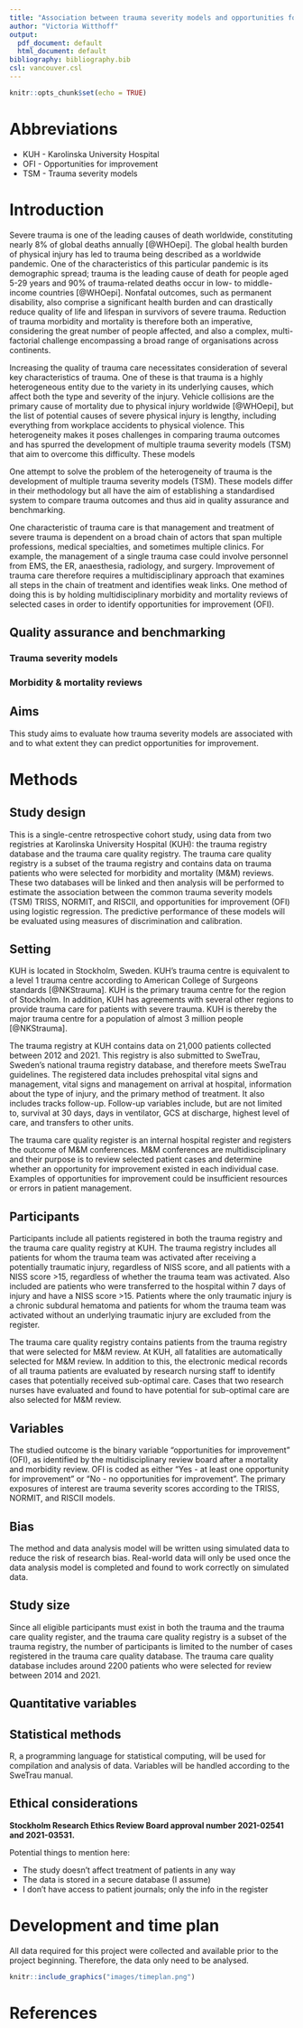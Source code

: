 ```yaml
---
title: "Association between trauma severity models and opportunities for improvement: A retrospective cohort study"
author: "Victoria Witthoff"
output:
  pdf_document: default
  html_document: default
bibliography: bibliography.bib
csl: vancouver.csl
---
```


```r
knitr::opts_chunk$set(echo = TRUE)
```

Abbreviations
=============
* KUH - Karolinska University Hospital
* OFI - Opportunities for improvement
* TSM - Trauma severity models

Introduction
============

<!--
Scientific background:

* What is trauma?
* Stats about mortality in Sweden & worldwide? Or maybe just worldwide tbh? 
  + Sourced statistics about how it affects
* What progress has been made in trauma care? Has it gotten better over the years or do statistics stay stagnant? 

Rationale: 

-> Therefore, improvement of trauma care is important for this patient group -> you can't improve care without having good methods to evaluate what you're currently doing -> it would be good if we could improve our methods for quality assurance

There are multiple strategies for quality assurance. One is M&M that evaluates OFI. Another is using predictive models for benchmarking, such as xyz. Is there an association between OFI and trauma severity models? We don't know?

Aim:

The purpose of this study was to assess how TSM are associated with and to what extent they can predict OFI. 


Thoughts/Notes/Things to potentially say

* Trauma is _____. 
  + Highly heterogenous
* Trauma is one of the leading causes of death among (____) [cite]. 
  + Age group? 
  + Geographical locations? 
* Treatment of severe trauma is time-dependent and is a multi-step process of prehospital management + diagnosis + surgery + perioperative care + post-operative care
  + Affected by routines/protocols/resources at the treating hospital
    + Trauma outcomes are affected by multiple factors
  + Mention levels of trauma centers? 
  + What protocols etc have been developed to manage trauma?
* Because of the above, quality assurance is necessary to evaluate all steps of the chain, since outcomes of trauma treatment are not affected by one single treatment strategy, but by the efficiency and accuracy of each step in the chain + how they cooperate together

Two methods of QA are M&M + TSM 
-->

Severe trauma is one of the leading causes of death worldwide, constituting nearly 8% of global deaths annually [@WHOepi]. The global health burden of physical injury has led to trauma being described as a worldwide pandemic. One of the characteristics of this particular pandemic is its demographic spread; trauma is the leading cause of death for people aged 5-29 years and 90% of trauma-related deaths occur in low- to middle-income countries [@WHOepi]. Nonfatal outcomes, such as permanent disability, also comprise a significant health burden and can drastically reduce quality of life and lifespan in survivors of severe trauma. <!-- cite? --> Reduction of trauma morbidity and mortality is therefore both an imperative, considering the great number of people affected, and also a complex, multi-factorial challenge encompassing a broad range of organisations across continents. 

Increasing the quality of trauma care necessitates consideration of several key characteristics of trauma. One of these is that trauma is a highly heterogeneous entity due to the variety in its underlying causes, which affect both the type and severity of the injury. Vehicle collisions are the primary cause of mortality due to physical injury worldwide [@WHOepi], but the list of potential causes of severe physical injury is lengthy, including everything from workplace accidents to physical violence. This heterogeneity makes it poses challenges in comparing trauma outcomes and has spurred the development of multiple trauma severity models (TSM) that aim to overcome this difficulty. These models 

One attempt to solve the problem of the heterogeneity of trauma is the development of multiple trauma severity models (TSM). These models differ in their methodology but all have the aim of establishing a standardised system to compare trauma outcomes and thus aid in quality assurance and benchmarking. 

One characteristic of trauma care is that management and treatment of severe trauma is dependent on a broad chain of actors that span multiple professions, medical specialties, and sometimes multiple clinics. For example, the management of a single trauma case could involve personnel from EMS, the ER, anaesthesia, radiology, and surgery. Improvement of trauma care therefore requires a multidisciplinary approach that examines all steps in the chain of treatment and identifies weak links. One method of doing this is by holding multidisciplinary morbidity and mortality reviews of selected cases in order to identify opportunities for improvement (OFI).


<!--


I NEED TO FIND RESEARCH IN THE AREA AND TALK ABOUT THEM AND CITE THEM

-->

## Quality assurance and benchmarking

### Trauma severity models


<!--
What are the differences between the models?
Are there stats on how good they are? Are any better/worse? Why use different ones?

-->

### Morbidity & mortality reviews

<!--
Introduce the concept of OFI here

Actually I don't think this subheading is all that necessary 
-->


## Aims

This study aims to evaluate how trauma severity models are associated with and to what extent they can predict opportunities for improvement.


Methods 
=======

Study design
------------

<!-- Present key elements of study design -->
This is a single-centre retrospective cohort study, using data from two registries at Karolinska University Hospital (KUH): the trauma registry database and the trauma care quality registry. The trauma care quality registry is a subset of the trauma registry and contains data on trauma patients who were selected for morbidity and mortality (M&M) reviews. These two databases will be linked and then analysis will be performed to estimate the association between the common trauma severity models (TSM) TRISS, NORMIT, and RISCII, and opportunities for improvement (OFI) using logistic regression. The predictive performance of these models will be evaluated using measures of discrimination and calibration. 

Setting
-------

<!-- Describe the setting, locations, and relevant dates, including
periods of recruitment, exposure, follow-up, and data collection -->

KUH is located in Stockholm, Sweden. KUH's trauma centre is equivalent to a level 1 trauma centre according to American College of Surgeons standards [@NKStrauma]. KUH is the primary trauma centre for the region of Stockholm. In addition, KUH has agreements with several other regions to provide trauma care for patients with severe trauma. KUH is thereby the major trauma centre for a population of almost 3 million people [@NKStrauma]. 

The trauma registry at KUH contains data on 21,000 patients collected between 2012 and 2021. This registry is also submitted to SweTrau, Sweden's national trauma registry database, and therefore meets SweTrau guidelines. The registered data includes prehospital vital signs and management, vital signs and management on arrival at hospital, information about the type of injury, and the primary method of treatment. It also includes tracks follow-up. Follow-up variables include, but are not limited to, survival at 30 days, days in ventilator, GCS at discharge, highest level of care, and transfers to other units. 

The trauma care quality register is an internal hospital register and registers the outcome of M&M conferences. M&M conferences are multidisciplinary and their purpose is to review selected patient cases and determine whether an opportunity for improvement existed in each individual case. Examples of opportunities for improvement could be insufficient resources or errors in patient management. 


Participants
------------

Participants include all patients registered in both the trauma registry and the trauma care quality registry at KUH. The trauma registry includes all patients for whom the trauma team was activated after receiving a potentially traumatic injury, regardless of NISS score, and all patients with a NISS score >15, regardless of whether the trauma team was activated. Also included are patients who were transferred to the hospital within 7 days of injury and have a NISS score >15. Patients where the only traumatic injury is a chronic subdural hematoma and patients for whom the trauma team was activated without an underlying traumatic injury are excluded from the register.

<!-- Eligiblity criteria for the trauma registry were taken from the SWETRAU manual, check if it is exactly the same at? -->

The trauma care quality registry contains patients from the trauma registry that were selected for M&M review. At KUH, all fatalities are automatically selected for M&M review. In addition to this, the electronic medical records of all trauma patients are evaluated by research nursing staff to identify cases that potentially received sub-optimal care. Cases that two research nurses have evaluated and found to have potential for sub-optimal care are also selected for M&M review.


Variables
---------

<!-- Clearly define all outcomes, exposures, predictors, potential
confounders, and effect modifiers. Give diagnostic criteria, if
applicable. For each variable of interest, give sources of data and
details of methods of assessment (measurement). Describe comparability
of assessment methods if there is more than one group -->

The studied outcome is the binary variable "opportunities for improvement" (OFI), as identified by the  multidisciplinary review board after a mortality and morbidity review. OFI is coded as either "Yes - at least one opportunity for improvement" or "No - no opportunities for improvement". The primary exposures of interest are trauma severity scores according to the TRISS, NORMIT, and RISCII models. 

Bias 
----

<!-- Describe any efforts to address potential sources of bias -->

The method and data analysis model will be written using simulated data to reduce the risk of research bias. Real-world data will only be used once the data analysis model is completed and found to work correctly on simulated data. 

Study size 
----------

<!-- Explain how the study size was arrived at -->

Since all eligible participants must exist in both the trauma and the trauma care quality register, and the trauma care quality registry is a subset of the trauma registry, the number of participants is limited to the number of cases registered in the trauma care quality database. The trauma care quality database includes around 2200 patients who were selected for review between 2014 and 2021.

<!-- Update these numbers later when I have actual numbers -->

Quantitative variables
----------------------

<!-- Explain how quantitative variables were handled in the
analyses. If applicable, describe which groupings were chosen and why
-->

<!-- Really not sure
-->

Statistical methods
-------------------

R, a programming language for statistical computing, will be used for compilation and analysis of data. Variables will be handled according to the SweTrau manual. 


<!-- 

Should answer these questions, where applicable:

* All statistical methods, incl. those used to control for confounding
* Any methods to examine subgroups and interactions
* How was missing data addressed?
* Cohort study: If applicable, explain how loss to follow-up was addressed 
* Any sensitivity analyses? -->

Ethical considerations
-------

**Stockholm Research Ethics Review Board approval number 2021-02541 and 2021-03531.**

Potential things to mention here:

* The study doesn't affect treatment of patients in any way
* The data is stored in a secure database (I assume)
* I don't have access to patient journals; only the info in the register

<!-- 
THIS DOESN'T WORK FOR WHATEVER REASON AND MAKES KNITTING THROW AN ERROR
So I'll fix it sometime later
source("main.R")  "imports" the main script file of your project and run any code in it -->


Development and time plan
==========

All data required for this project were collected and available prior to the project beginning. Therefore, the data only need to be analysed. 

```r
knitr::include_graphics("images/timeplan.png")
```


References
==========

<!-- Do not edit by hand, references will be inserted and formatted automatically once you knit this document -->
